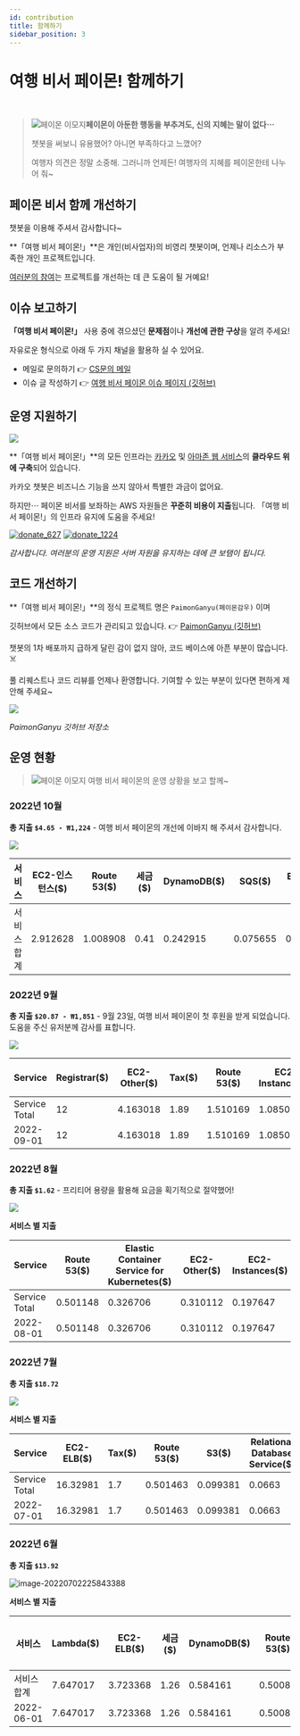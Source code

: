 ```yaml
---
id: contribution
title: 함께하기
sidebar_position: 3
---
```



# 여행 비서 페이몬! 함께하기

<TOCInline toc={toc} />
<br/>

> ![페이몬 이모지](resources\kakao_channel_icon_50_50.png)**페이몬이 아둔한 행동을 부추겨도, 신의 지혜는 말이 없다⋯**
>
> 챗봇을 써보니 유용했어? 아니면 부족하다고 느꼈어? 
>
> 여행자 의견은 정말 소중해. 그러니까 언제든! 여행자의 지혜를 페이몬한테 나누어 줘~


## 페이몬 비서 함께 개선하기

챗봇을 이용해 주셔서 감사합니다~

**「여행 비서 페이몬!」**은 개인(비사업자)의 비영리 챗봇이며, 언제나 리소스가 부족한 개인 프로젝트입니다. ​​

<u>여러분의 참여</u>는 프로젝트를 개선하는 데 큰 도움이 될 거예요! 


## 이슈 보고하기

**「여행 비서 페이몬!」** 사용 중에 겪으셨던 **문제점**이나 **개선에 관한 구상**을 알려 주세요!

자유로운 형식으로 아래 두 가지 채널을 활용하 실 수 있어요.

- 메일로 문의하기 :point_right: [CS문의 메일](mailto:genshinjobcs@gmail.com)
- 이슈 글 작성하기 :point_right: [여행 비서 페이몬 이슈 페이지 (깃허브)](https://github.com/binchoo/paimonganyu-doc)

## 운영 지원하기

![](resources\operation\paimonganyu_aws_arch.png)

**「여행 비서 페이몬!」**의 모든 인프라는 [카카오](https://i.kakao.com/) 및 [아마존 웹 서비스](https://aws.amazon.com/ko/?nc2=h_lg)의 **클라우드 위에 구축**되어 있습니다.

카카오 챗봇은 비즈니스 기능을 쓰지 않아서 특별한 과금이 없어요.

하지만⋯ 페이몬 비서를 보좌하는 AWS 자원들은 **꾸준히 비용이 지출**됩니다. 「여행 비서 페이몬!」의 인프라 유지에 도움을 주세요!

[![donate_627](resources\donate\donate_627.png)](https://qr.kakaopay.com/28100601117428661100408913989749) [![donate_1224](resources\donate\donate_1224.png)](https://qr.kakaopay.com/28100601117428661100408926401888)

 *감사합니다. 여러분의 운영 지원은 서버 자원을 유지하는 데에 큰 보탬이 됩니다.*

## 코드 개선하기

**「여행 비서 페이몬!」**의 정식 프로젝트 명은 `PaimonGanyu(페이몬감우)` 이며

깃허브에서 모든 소스 코드가 관리되고 있습니다. :point_right: [PaimonGanyu (깃허브)](https://github.com/binchoo/paimonganyu)



챗봇의 1차 배포까지 급하게 달린 감이 없지 않아, 코드 베이스에 아픈 부분이 많습니다. :skull_and_crossbones:

풀 리퀘스트나 코드 리뷰를 언제나 환영합니다. 기여할 수 있는 부분이 있다면 편하게 제안해 주세요~

![](resources\operation\paimonganyu_repo.png)

*PaimonGanyu 깃허브 저장소* 


## 운영 현황

 > ![페이몬 이모지](resources\kakao_channel_icon_50_50.png) 여행 비서 페이몬의 운영 상황을 보고 할께~
>

### 2022년 10월

**총 지출 `$4.65 - ₩1,224`** - 여행 비서 페이몬의 개선에 이바지 해 주셔서 감사합니다.

![](resources\operation\cost\2022-10.png)

| 서비스      | EC2-인스턴스($) | Route 53($) | 세금($) | DynamoDB($) | SQS($)   | EC2-기타($) | Backup($) | S3($)    | Glue($) | Lambda($) | EC2-ELB($) | SNS($) | CloudWatch($) | Key Management Service($) | 총 비용 ($) |
| ----------- | --------------- | ----------- | ------- | ----------- | -------- | ----------- | --------- | -------- | ------- | --------- | ---------- | ------ | ------------- | ------------------------- | ----------- |
| 서비스 합계 | 2.912628        | 1.008908    | 0.41    | 0.242915    | 0.075655 | 0.001112    | 0.000188  | 1.34E-06 | 0       | 0         | 0          | 0      | 0             | 0                         | 4.651407    |

### 2022년 9월

**총 지출 `$20.87 - ₩1,851`** - 9월 23일, 여행 비서 페이몬이 첫 후원을 받게 되었습니다. 도움을 주신 유저분께 감사를 표합니다.

![](resources\operation\cost\2022-09.png)

| Service       | Registrar($) | EC2-Other($) | Tax($) | Route 53($) | EC2-Instances($) | DynamoDB($) | SQS($)   | CloudWatch($) | Systems Manager($) | Backup($) | S3($)    | EC2-ELB($) | Glue($) | Key Management Service($) | Lambda($) | Secrets Manager($) | Service Catalog($) | Step Functions($) | API Gateway($) | Cognito($) | ElastiCache($) | SNS($) | Total cost ($) |
| ------------- | ------------ | ------------ | ------ | ----------- | ---------------- | ----------- | -------- | ------------- | ------------------ | --------- | -------- | ---------- | ------- | ------------------------- | --------- | ------------------ | ------------------ | ----------------- | -------------- | ---------- | -------------- | ------ | -------------- |
| Service Total | 12           | 4.163018     | 1.89   | 1.510169    | 1.085051         | 0.155335    | 0.063266 | 0.00168       | 0.00156            | 9.21E-05  | 2.55E-05 | 6.3E-09    | 0       | 0                         | 0         | 0                  | 0                  | 0                 | 0              | 0          | 0              | 0      | 20.8702        |
| 2022-09-01    | 12           | 4.163018     | 1.89   | 1.510169    | 1.085051         | 0.155335    | 0.063266 | 0.00168       | 0.00156            | 9.21E-05  | 2.55E-05 | 6.3E-09    | 0       | 0                         | 0         | 0                  | 0                  | 0                 | 0              | 0          | 0              | 0      | 20.8702        |

### 2022년 8월

**총 지출 `$1.62`** - 프리티어 용량을 활용해 요금을 획기적으로 절약했어!

![](resources\operation\cost\2022-08.png)

**서비스 별 지출**

| Service       | Route 53($) | Elastic Container Service for Kubernetes($) | EC2-Other($) | EC2-Instances($) | Tax($) | S3($)    | DynamoDB($) | Elastic Container Service($) | CloudWatch($) | Backup($) | EC2-ELB($) | Glue($) | Key Management Service($) | Lambda($) | Secrets Manager($) | API Gateway($) | ElastiCache($) | SNS($) | SQS($) | Total cost ($) |
| ------------- | ----------- | ------------------------------------------- | ------------ | ---------------- | ------ | -------- | ----------- | ---------------------------- | ------------- | --------- | ---------- | ------- | ------------------------- | --------- | ------------------ | -------------- | -------------- | ------ | ------ | -------------- |
| Service Total | 0.501148    | 0.326706                                    | 0.310112     | 0.197647         | 0.14   | 0.111647 | 0.019745    | 0.016745                     | 0.00019       | 5.15E-05  | 4.88E-05   | 0       | 0                         | 0         | 0                  | 0              | 0              | 0      | 0      | 1.624039       |
| 2022-08-01    | 0.501148    | 0.326706                                    | 0.310112     | 0.197647         | 0.14   | 0.111647 | 0.019745    | 0.016745                     | 0.00019       | 5.15E-05  | 4.88E-05   | 0       | 0                         | 0         | 0                  | 0              | 0              | 0      | 0      | 1.624039       |

### 2022년 7월

**총 지출 `$18.72`**

![](resources\operation\cost\2022-07.png)

**서비스 별 지출**

| Service       | EC2-ELB($) | Tax($) | Route 53($) | S3($)    | Relational Database Service($) | DynamoDB($) | CloudWatch($) | Backup($) | EC2-Other($) | Glue($) | Key Management Service($) | Lambda($) | Secrets Manager($) | API Gateway($) | ElastiCache($) | EC2-Instances($) | SNS($) | SQS($) | Total cost ($) |
| ------------- | ---------- | ------ | ----------- | -------- | ------------------------------ | ----------- | ------------- | --------- | ------------ | ------- | ------------------------- | --------- | ------------------ | -------------- | -------------- | ---------------- | ------ | ------ | -------------- |
| Service Total | 16.32981   | 1.7    | 0.501463    | 0.099381 | 0.0663                         | 0.021692    | 0.00082       | 1.65E-05  | 1.47E-07     | 0       | 0                         | 0         | 0                  | 0              | 0              | 0                | 0      | 0      | 18.71948       |
| 2022-07-01    | 16.32981   | 1.7    | 0.501463    | 0.099381 | 0.0663                         | 0.021692    | 0.00082       | 1.65E-05  | 1.47E-07     | 0       | 0                         | 0         | 0                  | 0              | 0              | 0                | 0      | 0      | 18.71948       |

### 2022년 6월

**총 지출 `$13.92`**

![image-20220702225843388](resources\operation\cost\2022-06.png)

**서비스 별 지출**

| 서비스      | Lambda($) | EC2-ELB($) | 세금($) | DynamoDB($) | Route 53($) | Relational Database Service($) | SQS($)  | S3($)    | CloudWatch($) | Glue($) | Key Management Service($) | API Gateway($) | ElastiCache($) | EC2-기타($) | EC2-인스턴스($) | SNS($) | 총 비용 ($) |
| ----------- | --------- | ---------- | ------- | ----------- | ----------- | ------------------------------ | ------- | -------- | ------------- | ------- | ------------------------- | -------------- | -------------- | ----------- | --------------- | ------ | ----------- |
| 서비스 합계 | 7.647017  | 3.723368   | 1.26    | 0.584161    | 0.50084     | 0.108174                       | 0.07163 | 0.024161 | 0.00054       | 0       | 0                         | 0              | 0              | 0           | 0               | 0      | 13.91989    |
| 2022-06-01  | 7.647017  | 3.723368   | 1.26    | 0.584161    | 0.50084     | 0.108174                       | 0.07163 | 0.024161 | 0.00054       | 0       | 0                         | 0              | 0              | 0           | 0               | 0      | 13.91989    |